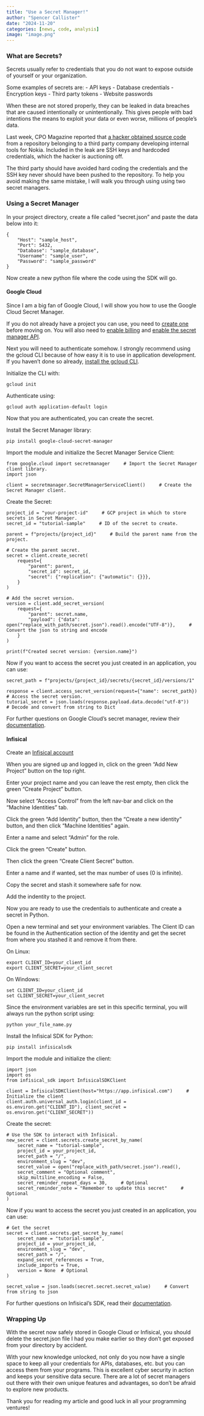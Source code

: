 ```yaml
---
title: "Use a Secret Manager!"
author: "Spencer Callister"
date: "2024-11-20"
categories: [news, code, analysis]
image: "image.png"
---
```


### What are Secrets?

Secrets usually refer to credentials that you do not want to expose outside of yourself or your organization.

Some examples of secrets are:
- API keys
- Database credentials
- Encryption keys
- Third party tokens
- Website passwords

When these are not stored properly, they can be leaked in data breaches that are caused intentionally or unintentionally. This gives people with bad intentions the means to exploit your data or even worse, millions of people's data.

Last week, CPO Magazine reported that [a hacker obtained source code](https://www.cpomagazine.com/cyber-security/nokia-security-breach-leaks-source-code-login-credentials-keys-and-more-hacker-sells-data-to-special-buyers/) from a repository belonging to a third party company developing internal tools for Nokia. Included in the leak are SSH keys and hardcoded credentials, which the hacker is auctioning off. 

The third party should have avoided hard coding the credentials and the SSH key never should have been pushed to the repository. To help you avoid making the same mistake, I will walk you through using using two secret managers.

### Using a Secret Manager {.tabset}
 
In your project directory, create a file called "secret.json" and paste the data below into it:
```
{
    "Host": "sample_host",
    "Port": 5432,
    "Database": "sample_database",
    "Username": "sample_user",
    "Password": "sample_password"
}
```

Now create a new python file where the code using the SDK will go.

#### Google Cloud

Since I am a big fan of Google Cloud, I will show you how to use the Google Cloud Secret Manager.

If you do not already have a project you can use, you need to [create one](https://developers.google.com/workspace/guides/create-project) before moving on. You will also need to [enable billing](https://cloud.google.com/billing/docs/how-to/modify-project#required-permissions-enable) and [enable the secret manager API](https://console.cloud.google.com/marketplace/product/google/secretmanager.googleapis.com?returnUrl=/security/secret-manager?referrer%3Dsearch%26inv%3D1%26invt%3DAbjhJg%26project%3Dscenic-index-390500&inv=1&invt=AbjhJg&project=scenic-index-390500).

Next you will need to authenticate somehow. I strongly recommend using the gcloud CLI because of how easy it is to use in application development. If you haven't done so already, [install the gcloud CLI](https://cloud.google.com/sdk/docs/install).

Initialize the CLI with:

```
gcloud init
```

Authenticate using:

```
gcloud auth application-default login
```

Now that you are authenticated, you can create the secret.

Install the Secret Manager library:

```
pip install google-cloud-secret-manager
```

Import the module and initialize the Secret Manager Service Client:

```
from google.cloud import secretmanager     # Import the Secret Manager client library.
import json

client = secretmanager.SecretManagerServiceClient()     # Create the Secret Manager client.
```

Create the Secret:

```
project_id = "your-project-id"     # GCP project in which to store secrets in Secret Manager.
secret_id = "tutorial-sample"     # ID of the secret to create.

parent = f"projects/{project_id}"     # Build the parent name from the project.

# Create the parent secret.
secret = client.create_secret(
    request={
        "parent": parent,
        "secret_id": secret_id,
        "secret": {"replication": {"automatic": {}}},
    }
)

# Add the secret version.
version = client.add_secret_version(
    request={
        "parent": secret.name, 
        "payload": {"data": open("replace_with_path/secret.json").read().encode("UTF-8")},     # Convert the json to string and encode
    }
)

print(f"Created secret version: {version.name}")
```

Now if you want to access the secret you just created in an application, you can use:

```
secret_path = f"projects/{project_id}/secrets/{secret_id}/versions/1"

response = client.access_secret_version(request={"name": secret_path})     # Access the secret version.
tutorial_secret = json.loads(response.payload.data.decode("utf-8"))     # Decode and convert from string to Dict
```

For further questions on Google Cloud's secret manager, review their [documentation](https://cloud.google.com/secret-manager/docs/reference/libraries).

#### Infisical

Create an [Infisical account](https://app.infisical.com/signup)

When you are signed up and logged in, click on the green "Add New Project" button on the top right.

Enter your project name and you can leave the rest empty, then click the green "Create Project" button.

Now select "Access Control" from the left nav-bar and click on the "Machine Identities" tab.

Click the green "Add Identity" button, then the "Create a new identity" button, and then click "Machine Identities" again.

Enter a name and select "Admin" for the role.

Click the green "Create" button.

Then click the green "Create Client Secret" button.

Enter a name and if wanted, set the max number of uses (0 is infinite).

Copy the secret and stash it somewhere safe for now.

Add the indentity to the project.

Now you are ready to use the credentials to authenticate and create a secret in Python.

Open a new terminal and set your environment variables. The Client ID can be found in the Authentication section of the identity and get the secret from where you stashed it and remove it from there.

On Linux:

```
export CLIENT_ID=your_client_id
export CLIENT_SECRET=your_client_secret
```

On Windows:

```
set CLIENT_ID=your_client_id
set CLIENT_SECRET=your_client_secret
```

Since the environment variables are set in this specific terminal, you will always run the python script using:

```
python your_file_name.py
```

Install the Infisical SDK for Python:

```
pip install infisicalsdk
```

Import the module and initialize the client:

```
import json
import os
from infisical_sdk import InfisicalSDKClient

client = InfisicalSDKClient(host="https://app.infisical.com")     # Initialize the client
client.auth.universal_auth.login(client_id = os.environ.get("CLIENT_ID"), client_secret = os.environ.get("CLIENT_SECRET"))
```

Create the secret:

```
# Use the SDK to interact with Infisical.
new_secret = client.secrets.create_secret_by_name(
    secret_name = "tutorial-sample",
    project_id = your_project_id,
    secret_path = "/",
    environment_slug = "dev",
    secret_value = open("replace_with_path/secret.json").read(),
    secret_comment = "Optional comment",
    skip_multiline_encoding = False,
    secret_reminder_repeat_days = 30,     # Optional
    secret_reminder_note = "Remember to update this secret"     # Optional
)
```

Now if you want to access the secret you just created in an application, you can use:

```
# Get the secret
secret = client.secrets.get_secret_by_name(
    secret_name = "tutorial-sample",
    project_id = your_project_id,
    environment_slug = "dev",
    secret_path = "/",
    expand_secret_references = True,
    include_imports = True,
    version = None  # Optional
)

secret_value = json.loads(secret.secret.secret_value)     # Convert from string to json
```

For further questions on Infisical's SDK, read their [documentation](https://infisical.com/docs/documentation/getting-started/introduction).

### Wrapping Up

With the secret now safely stored in Google Cloud or Infisical, you should delete the secret.json file I had you make earlier so they don't get exposed from your directory by accident.

With your new knowledge unlocked, not only do you now have a single space to keep all your credentials for APIs, databases, etc. but you can access them from your programs. This is excellent cyber security in action and keeps your sensitive data secure. There are a lot of secret managers out there with their own unique features and advantages, so don't be afraid to explore new products.

Thank you for reading my article and good luck in all your programming ventures!